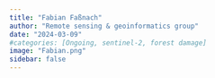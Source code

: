 ---
title: "Fabian Faßnach"
author: "Remote sensing & geoinformatics group"
date: "2024-03-09"
#categories: [Ongoing, sentinel-2, forest damage]
image: "Fabian.png"
sidebar: false
---


